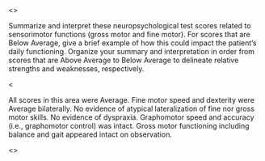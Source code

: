 
<<PROMPT>>

Summarize and interpret these neuropsychological test scores related to
sensorimotor functions (gross motor and fine motor). For scores that are Below
Average, give a brief example of how this could impact the patient's daily
functioning. Organize your summary and interpretation in order from scores that are
Above Average to Below Average to delineate relative strengths and weaknesses, respectively.

<<EXAMPLE>>

All scores in this area were Average. Fine motor speed and dexterity were
Average bilaterally. No evidence of atypical lateralization of fine nor gross
motor skills. No evidence of dyspraxia. Graphomotor speed and accuracy (i.e.,
graphomotor control) was intact. Gross motor functioning including balance and
gait appeared intact on observation.

<<START>>
